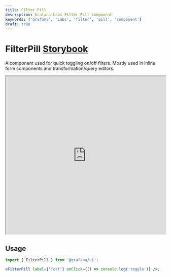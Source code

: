 ```yaml
---
title: Filter Pill
description: Grafana Labs Filter Pill component
keywords: ['Grafana', 'Labs', 'filter', 'pill', 'component']
draft: true
---
```



# FilterPill <Badge text='draft' color='orange'></Badge> <a href='https://developers.grafana.com/ui/latest/index.html?path=/story/general-filterpill--basic' target='_blank' className='header-links'>Storybook <Icon name="external-link-alt"/> </a>

A component used for quick toggling on/off filters. Mostly used in inline form components and transformation/query editors.

<iframe
  src="https://developers.grafana.com/ui/latest/index.html?path=/story/general-filterpill--basic&full=1&shortcuts=false&singleStory=true"
  width="100%"
  height="500px"
></iframe>

## Usage

```jsx
import { FilterPill } from '@grafana/ui';

<FilterPill label={'Test'} onClick={() => console.log('toggle')} />;
```
